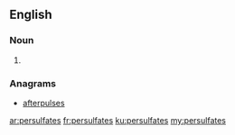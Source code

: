==English==

===Noun===
{{head|en|noun plural form}}

# {{plural of|persulfate|lang=en}}

===Anagrams===
* [[afterpulses#English|afterpulses]]

[[ar:persulfates]]
[[fr:persulfates]]
[[ku:persulfates]]
[[my:persulfates]]